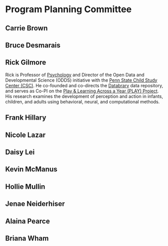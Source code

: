 # Program Planning Committee {-}

## Carrie Brown {-}

## Bruce Desmarais {-}

## Rick Gilmore {-}

Rick is Professor of [Psychology](https://psych.la.psu.edu) and Director of the Open Data and Developmental Science (ODDS) initiative with the [Penn State Child Study Center (CSC)](https://csc.la.psu.edu). He co-founded and co-directs the [Databrary](https://databrary.org) data repository, and serves as Co-PI on the [Play & Learning Across a Year (PLAY) Project](https://play-project.org). His research examines the development of perception and action in infants, children, and adults using behavioral, neural, and computational methods.

## Frank Hillary {-}

## Nicole Lazar {-}

## Daisy Lei {-}

## Kevin McManus {-}

## Hollie Mullin {-}

## Jenae Neiderhiser {-}

## Alaina Pearce {-}

## Briana Wham {-}
